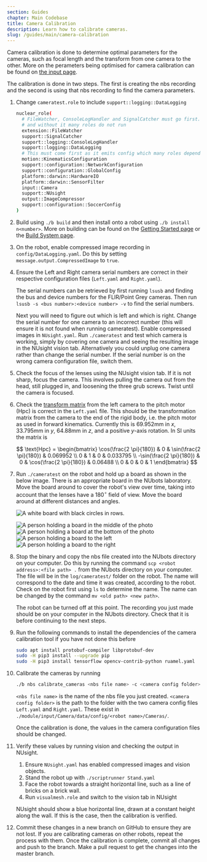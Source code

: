 ```yaml
---
section: Guides
chapter: Main Codebase
title: Camera Calibration
description: Learn how to calibrate cameras.
slug: /guides/main/camera-calibration
---
```


Camera calibration is done to determine optimal parameters for the cameras, such as focal length and the transform from one camera to the other. More on the perameters being optimised for camera calibration can be found on [the input page](/system/subsystems/input).

The calibration is done in two steps. The first is creating the nbs recording and the second is using that nbs recording to find the camera parameters.

1.  Change `cameratest.role` to include `support::logging::DataLogging`

    ```bash
    nuclear_role(
      # FileWatcher, ConsoleLogHandler and SignalCatcher must go first. KinematicsConfiguration usually goes after these
      # and without it many roles do not run
      extension::FileWatcher
      support::SignalCatcher
      support::logging::ConsoleLogHandler
      support::logging::DataLogging
      # This must come first as it emits config which many roles depend on (e.g. SensorFilter, WalkEngine)
      motion::KinematicsConfiguration
      support::configuration::NetworkConfiguration
      support::configuration::GlobalConfig
      platform::darwin::HardwareIO
      platform::darwin::SensorFilter
      input::Camera
      support::NUsight
      output::ImageCompressor
      support::configuration::SoccerConfig
    )
    ```

2.  Build using `./b build` and then install onto a robot using `./b install n<number>`. More on building can be found on the [Getting Started page](/guides/main/getting-started) or the [Build System page](/system/foundations/build-system).

3.  On the robot, enable compressed image recording in `config/DataLogging.yaml`. Do this by setting `message.output.CompressedImage` to `true`.

4.  Ensure the Left and Right camera serial numbers are correct in their respective configuration files (`Left.yaml` and `Right.yaml`).

    The serial numbers can be retrieved by first running `lsusb` and finding the bus and device numbers for the FLIR/Point Grey cameras. Then run `lsusb -s <bus number>:<device number> -v` to find the serial numbers.

    Next you will need to figure out which is left and which is right. Change the serial number for one camera to an incorrect number (this will ensure it is not found when running cameratest). Enable compressed images in `NUsight.yaml`. Run `./cameratest` and test which camera is working, simply by covering one camera and seeing the resulting image in the NUsight vision tab. Alternatively you could unplug one camera rather than change the serial number. If the serial number is on the wrong camera configuration file, switch them.

5.  Check the focus of the lenses using the NUsight vision tab. If it is not sharp, focus the camera. This involves pulling the camera out from the head, still plugged in, and loosening the three grub screws. Twist until the camera is focused.

6.  Check the [transform matrix](/system/foundations/mathematics#homogeneous-transformations) from the left camera to the pitch motor (Hpc) is correct in the `Left.yaml` file. This should be the transformation matrix from the camera to the end of the rigid body, i.e. the pitch motor as used in forward kinematics. Currently this is 69.952mm in $x$, 33.795mm in $y$, 64.88mm in $z$, and a positive $y$-axis rotation. In SI units the matrix is

    $$
    \text{Hpc} = \begin{bmatrix}
    \cos(\frac{2 \pi}{180}) & 0 & \sin(\frac{2 \pi}{180}) & 0.069952 \\
    0 & 1 & 0 & 0.033795 \\
    -\sin(\frac{2 \pi}{180}) & 0 & \cos(\frac{2 \pi}{180}) & 0.06488 \\
    0 & 0 & 0 & 1 \end{bmatrix}
    $$

7.  Run `./cameratest` on the robot and hold up a board as shown in the below image. There is an appropriate board in the NUbots laboratory. Move the board around to cover the robot's view over time, taking into account that the lenses have a $180^{\circ}$ field of view. Move the board around at different distances and angles.

    ![A white board with black circles in rows.](./images/calibration/asymmetric-circle-grid.svg 'Asymmetric circles grid used for calibration.')

    <Grid columns='1fr 1fr' rows="1fr 1fr" caption="Photos from the robot's cameras of a person moving around a board for camera calibration">

    ![A person holding a board in the middle of the photo](./images/calibration/board-middle.jpg)
    ![A person holding a board at the bottom of the photo](./images/calibration/board-below.jpg)
    ![A person holding a board to the left](./images/calibration/board-left.jpg)
    ![A person holding a board to the right](./images/calibration/board-right.jpg)

    </Grid>

8.  Stop the binary and copy the nbs file created into the NUbots directory on your computer. Do this by running the command `scp <robot address>:<file path> .` from the NUbots directory on your computer. The file will be in the `log/cameratest/` folder on the robot. The name will correspond to the date and time it was created, according to the robot. Check on the robot first using `ls` to determine the name. The name can be changed by the command `mv <old path> <new path>`.

    The robot can be turned off at this point. The recording you just made should be on your computer in the NUbots directory. Check that it is before continuing to the next steps.

9.  Run the following commands to install the dependencies of the camera calibration tool if you have not done this before

    ```bash
    sudo apt install protobuf-compiler libprotobuf-dev
    sudo -H pip3 install --upgrade pip
    sudo -H pip3 install tensorflow opencv-contrib-python ruamel.yaml
    ```

10. Calibrate the cameras by running

    ```bash
    ./b nbs calibrate_cameras <nbs file name> -c <camera config folder>
    ```

    `<nbs file name>` is the name of the nbs file you just created. `<camera config folder>` is the path to the folder with the two camera config files `Left.yaml` and `Right.yaml`. These exist in `./module/input/Camera/data/config/<robot name>/Cameras/`.

    Once the calibration is done, the values in the camera configuration files should be changed.

11. Verify these values by running vision and checking the output in NUsight.

    1. Ensure `NUsight.yaml` has enabled compressed images and vision objects.
    2. Stand the robot up with `./scriptrunner Stand.yaml`
    3. Face the robot towards a straight horizontal line, such as a line of bricks on a brick wall.
    4. Run `visualmesh.role` and switch to the vision tab in NUsight

    NUsight should show a blue horizontal line, drawn at a constant height along the wall. If this is the case, then the calibration is verified.

12. Commit these changes in a new branch on GitHub to ensure they are not lost. If you are calibrating cameras on other robots, repeat the process with them. Once the calibration is complete, commit all changes and push to the branch. Make a pull request to get the changes into the master branch.
